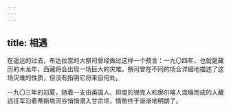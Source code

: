 ```yaml
---
---
---
```

title: 相遇
---




在遥远的过去，布达拉宫的大祭司曾经做过这样一个预言：一九〇四年，也就是藏历的木龙年，西藏将会出现一场巨大的灾难。祭司曾在不同的场合详细地描述了这场灾难的性质，但没有指明它将来自何处。

一九〇三年的初夏，随着一支由英国人、印度的锡克人和廓尔喀人混编而成的入藏远征军沿着蒂斯塔河谷悄悄潜入甘宗坝，情势终于渐渐地明朗了。
